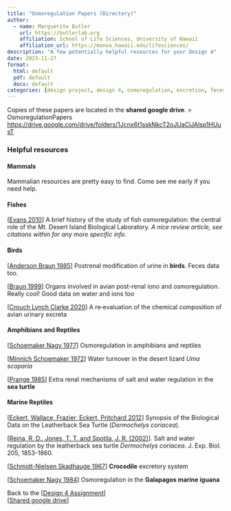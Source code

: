 ```yaml
---
title: "Osmoregulation Papers (Directory)"
author:
  - name: Marguerite Butler  
    url: https://butlerlab.org
    affiliation: School of Life Sciences, University of Hawaii
    affiliation_url: https://manoa.hawaii.edu/lifesciences/
description: "A few potentially helpful resources for your Design 4"
date: 2023-11-27
format: 
  html: default 
  pdf: default
  docx: default
categories: [design project, design 4, osmoregulation, excretion, feces, urine ]
---
```


Copies of these papers are located in the __shared google drive__. > OsmoregulationPapers <https://drive.google.com/drive/folders/1Jcnx6t1sskNkcT2oJUaCiJAlsp1HUusT>

### Helpful resources  

#### Mammals

Mammalian resources are pretty easy to find. Come see me early if you need help. 

#### Fishes


\[[Evans 2010](https://www.frontiersin.org/articles/10.3389/fphys.2010.00013/full)\] A brief history of the study of fish osmoregulation: the central role of the Mt. Desert Island Biological Laboratory. _A nice review article, see citations within for any more specific info._ 


#### Birds 

\[[Anderson Braun 1985](https://drive.google.com/file/d/1zQaF8jEsWJY-dLW2ry1OzGSZ8igXvZNh/view?usp=share_link)\] Postrenal modification of urine in __birds__. Feces data too. 

\[[Braun 1999](https://drive.google.com/file/d/1uhZy5cPA62NJ7HmRswyizEN-PXqV1Xsh/view?usp=share_link)\] Organs involved in avian post-renal iono and osmoregulation. Really cool! Good data on water and ions too 

\[[Crouch Lynch Clarke 2020](https://drive.google.com/file/d/19Af6Puw9otrz8_0mbJVhsIkeZG1klcVh/view?usp=share_link)\] A re‐evaluation of the chemical composition of avian urinary excreta 

#### Amphibians and Reptiles

\[[Schoemaker Nagy 1977](https://drive.google.com/file/d/1aepYA4AwhHCj-DW6ggrzMV5EF5qMMSIF/view?usp=share_link)\] Osmoregulation in amphibians and reptiles 

\[[Minnich Schoemaker 1972](https://drive.google.com/file/d/17BO_oOkjtTFcvMN4Ri1wz6TpWjmLwstP/view?usp=share_link)\] Water turnover in the desert lizard _Uma scoparia_ 

\[[Prange 1985](https://drive.google.com/file/d/1JBnVX9qZkKjSFVusFBKw19h8wSxVhCoY/view?usp=share_link)\] Extra renal mechanisms of salt and water regulation in the __sea turtle__ 

#### Marine Reptiles

\[[Eckert, Wallace, Frazier, Eckert, Pritchard 2012](https://digitalmedia.fws.gov/digital/collection/document/id/1519/)\] Synopsis of the Biological Data on the Leatherback Sea Turtle (_Dermochelys coriacea_). 

\[[Reina, R. D., Jones, T. T. and Spotila, J. R. (2002)](https://drive.google.com/file/d/1V0JZGsp48oK4OXpFWH3albP9cZ0P2FFS/view?usp=share_link)\]. Salt and water regulation by the leatherback sea turtle _Dermochelys coriacea_. J. Exp. Biol. 205, 1853-1860.

\[[Schmidt-Nielsen Skadhauge 1967](https://drive.google.com/file/d/1QjvMebCuDolZvzklU8HKWojo1s78Ycbt/view?usp=share_link)\] __Crocodile__ excretory system 

\[[Schoemaker Nagy 1984](https://drive.google.com/file/d/1wSpCxlqPX_XeB98WC4R4rh0S1hxoL9Sw/view?usp=share_link)\] Osmoregulation in the __Galapagos marine iguana__

Back to the \[[Design 4 Assignment](design4.qmd)\]   
\[[Shared google drive](https://drive.google.com/drive/folders/1Jcnx6t1sskNkcT2oJUaCiJAlsp1HUusT)\]
